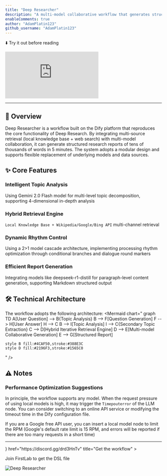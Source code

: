 ```yaml
---
title: "Deep Researcher"
description: "A multi-model collaborative workflow that generates structured research reports in minutes"
enableComments: true
author: "AdamPlatin123"
github_username: "AdamPlatin123"
---
```


⬇️ Try it out before reading

<iframe
 src="http://instance.hellodify.com/chatbot/NKZ90sIADQ1PFxOz"
 style={{
   width: '100%',
   minHeight: '600px'
 }}
 frameBorder="0"
 allow="microphone">
</iframe>

---

## 📖 Overview

Deep Researcher is a workflow built on the Dify platform that reproduces the core functionality of Deep Research. By integrating multi-source retrieval (local knowledge base + web search) with multi-model collaboration, it can generate structured research reports of tens of thousands of words in 5 minutes. The system adopts a modular design and supports flexible replacement of underlying models and data sources.

## ✨ Core Features

### Intelligent Topic Analysis
Using Gemini 2.0 Flash model for multi-level topic decomposition, supporting 4-dimensional in-depth analysis

### Hybrid Retrieval Engine
`Local Knowledge Base + Wikipedia/Google/Bing API` multi-channel retrieval

### Dynamic Rhythm Control
Using a 2>1 model cascade architecture, implementing processing rhythm optimization through conditional branches and dialogue round markers

### Efficient Report Generation
Integrating models like deepseek-r1-distill for paragraph-level content generation, supporting Markdown structured output

## 🛠️ Technical Architecture

The workflow adopts the following architecture:
<Mermaid
  chart="
graph TD
    A[User Question] --> B{Topic Analysis}
    B --> F[Question Generation]
    F --> H[User Answer]
    H --> C
    B --> I[Topic Analysis]
    I --> C{Secondary Topic Extraction}
    C --> D[Hybrid Iterative Retrieval Engine]
    D --> E[Multi-model Collaborative Generation]
    E --> G[Structured Report]
    
    style B fill:#4CAF50,stroke:#388E3C
    style D fill:#2196F3,stroke:#1565C0
  "
/>

## ⚠️ Notes

### Performance Optimization Suggestions

In principle, the workflow supports any model. When the request pressure of using local models is high, it may trigger the `Timepouterror` of the LLM node. You can consider switching to an online API service or modifying the timeout time in the Dify configuration file.

If you are a Google free API user, you can insert a local model node to limit the RPM (Google's default rate limit is 15 RPM, and errors will be reported if there are too many requests in a short time)

---

<Cards>
  <Card 
    icon={<i className="ri-flow-chart" />} 
    href="https://discord.gg/drd3HnTv" 
    title="Get the workflow"
  >
  <p>Join FirstLab to get the DSL file</p>
    <img src="https://s2.loli.net/2025/05/15/HFT2SE3uIyMflG4.png" alt="Deep Researcher" />
  </Card>
</Cards> 